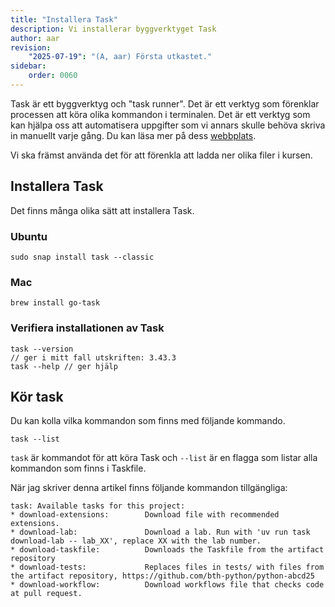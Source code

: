 ```yaml
---
title: "Installera Task" 
description: Vi installerar byggverktyget Task 
author: aar
revision:
    "2025-07-19": "(A, aar) Första utkastet."
sidebar:
    order: 0060
---
```


Task är ett byggverktyg och "task runner". Det är ett verktyg som förenklar processen att köra olika kommandon i terminalen. Det är ett verktyg som kan hjälpa oss att automatisera uppgifter som vi annars skulle behöva skriva in manuellt varje gång. Du kan läsa mer på dess [webbplats](https://taskfile.dev/).

Vi ska främst använda det för att förenkla att ladda ner olika filer i kursen.

## Installera Task

Det finns många olika sätt att installera Task.

### Ubuntu


```console title="Installera Task med Snap."
sudo snap install task --classic
```

### Mac

```console title="Installera Task med Homebrew."
brew install go-task
```

### Verifiera installationen av Task

```console title="Verifiera installationen av Task"
task --version
// ger i mitt fall utskriften: 3.43.3
task --help // ger hjälp
```

## Kör task

Du kan kolla vilka kommandon som finns med följande kommando.

```console title="Lista kommandon i Taskfile."
task --list
```

`task` är kommandot för att köra Task och `--list` är en flagga som listar alla kommandon som finns i Taskfile.

När jag skriver denna artikel finns följande kommandon tillgängliga:

```
task: Available tasks for this project:
* download-extensions:        Download file with recommended extensions.
* download-lab:               Download a lab. Run with 'uv run task download-lab -- lab_XX', replace XX with the lab number.
* download-taskfile:          Downloads the Taskfile from the artifact repository
* download-tests:             Replaces files in tests/ with files from the artifact repository, https://github.com/bth-python/python-abcd25
* download-workflow:          Download workflows file that checks code at pull request.
```
